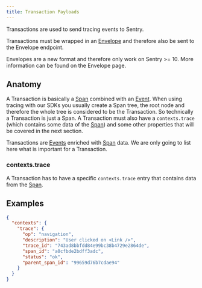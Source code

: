 ```yaml
---
title: Transaction Payloads
---
```


Transactions are used to send tracing events to Sentry.

Transactions must be wrapped in an [Envelope](/sdk/envelopes/) and therefore also be sent to the Envelope endpoint.

<Alert title="Note on backwards compatibility" level="info">
  Envelopes are a new format and therefore only work on Sentry >= 10. More
  information can be found on the <Link to="/sdk/envelopes/">Envelope</Link> page.
</Alert>

## Anatomy

A Transaction is basically a [Span](/sdk/event-payloads/span/) combined with an [Event](/sdk/event-payloads/). When using
tracing with our SDKs you usually create a Span tree, the root node and therefore the whole tree is considered to be the Transaction.
So technically a Transaction is just a Span. A Transaction must also have a `contexts.trace` (which contains some data of the [Span](/sdk/event-payloads/span/)) and some other
properties that will be covered in the next section.

Transactions are [Events](/sdk/event-payloads/) enriched with [Span](/sdk/event-payloads/span/) data.
We are only going to list here what is important for a Transaction.




### contexts.trace

A Transaction has to have a specific `contexts.trace` entry that contains data from the [Span](/sdk/event-payloads/span/).







## Examples

```json
{
  "contexts": {
    "trace": {
      "op": "navigation",
      "description": "User clicked on <Link />",
      "trace_id": "743ad8bbfdd84e99bc38b4729e2864de",
      "span_id": "a0cfbde2bdff3adc",
      "status": "ok",
      "parent_span_id": "99659d76b7cdae94"
    }
  }
}
```

